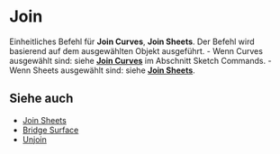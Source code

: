 
# Join

<Reference shortcut="J" command="Join" button="" />

Einheitliches Befehl für **Join Curves**, **Join Sheets**. Der Befehl wird basierend auf dem ausgewählten Objekt ausgeführt.
    - Wenn Curves ausgewählt sind: siehe [**Join Curves**](/sketch/join-Curves) im Abschnitt Sketch Commands.
    - Wenn Sheets ausgewählt sind: siehe [**Join Sheets**](join-sheets).

## Siehe auch
- [Join Sheets](join-sheets)
- [Bridge Surface](bridge-surface)
- [Unjoin](unjoin)